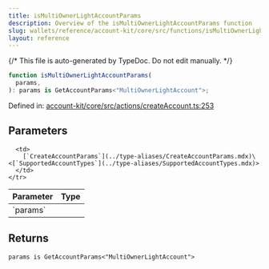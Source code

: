 ```yaml
---
title: isMultiOwnerLightAccountParams
description: Overview of the isMultiOwnerLightAccountParams function
slug: wallets/reference/account-kit/core/src/functions/isMultiOwnerLightAccountParams
layout: reference
---
```


{/* This file is auto-generated by TypeDoc. Do not edit manually. */}

```ts
function isMultiOwnerLightAccountParams(
  params,
): params is GetAccountParams<"MultiOwnerLightAccount">;
```

Defined in: [account-kit/core/src/actions/createAccount.ts:253](https://github.com/alchemyplatform/aa-sdk/blob/9df5be8c23af4e472bcb503c17766b16da0ad87d/account-kit/core/src/actions/createAccount.ts#L253)

## Parameters

<table>
  <thead>
    <tr>
      <th align="left">Parameter</th>
      <th align="left">Type</th>
    </tr>
  </thead>

  <tbody>
    <tr>
      <td>
        `params`
      </td>

      <td>
        [`CreateAccountParams`](../type-aliases/CreateAccountParams.mdx)\<[`SupportedAccountTypes`](../type-aliases/SupportedAccountTypes.mdx)>
      </td>
    </tr>

  </tbody>
</table>

## Returns

`params is GetAccountParams<"MultiOwnerLightAccount">`
